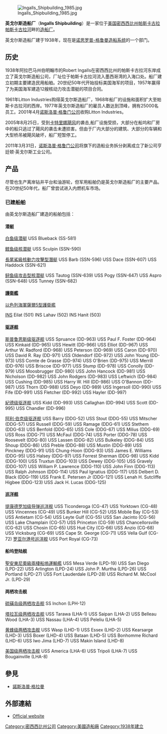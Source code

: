 {{Coord|30.347371|-88.575017|type:landmark_scale:5000|display=title}}
[[Image:Ingalls_Shipbuilding_1985.jpg|thumb]]

'''英戈尔斯造船厂'''（'''Ingalls Shipbuilding'''）是一家位于[[美国|美国]][[密西西比州|密西西比州]][[帕斯卡古拉_(密西西比州)|帕斯卡古拉]][[帕斯卡古拉河|帕斯卡古拉河]]畔的[[造船厂|造船厂]]。

英戈尔斯造船厂建于1938年，现在是[[诺思罗普-格鲁曼造船系统|诺思罗普-格鲁曼造船系统]]的一个部门。

==历史==
1938年阿拉巴马州伯明翰市的Robert Ingalls在密西西比州的帕斯卡古拉河东岸成立了英戈尔斯造船公司，厂址位于帕斯卡古拉河流入墨西哥湾的入海口处。船厂建立初期主要建造民用船舶。20世纪50年代开始投标美国海军的项目，1957年赢得了为美国海军建造12艘核动力攻击潜艇的项目合同。

1961年Litton Industries购得英戈尔斯造船厂，1968年船厂的设施和面积扩大至帕斯卡古拉河的西岸。1977年英戈尔斯造船厂的雇员人数达到顶峰，拥有25000名员工。2001年4月[[诺斯洛普·格鲁门公司|诺斯洛普·格鲁门公司]]收购Litton Industries。

2005年8月25日，受到[[2005年飓风卡特里娜|卡特里娜飓风]]的袭击,船厂设施受损，大部分在船坞和厂房中的船只逃过了飓风的袭击未遭损害。但由于厂内大部分的建筑、大部分的车辆和大型桥吊被飓风破坏，船厂短暂停工。

2011年3月31日，[[诺斯洛普·格鲁门公司|诺斯洛普·格鲁门公司]]将旗下的造船业务拆分剥离成立了新公司亨廷顿·英戈尔斯工业公司。

==产品==
尽管也生产离岸钻井平台和油游轮，但军用船舶仍是英戈尔斯造船厂的主要产品。在20世纪50年代，船厂曾尝试进入内燃机车市场。

===已建船舶===
由英戈尔斯造船厂建造的船舶包括：

====潜艇====
[[白鱼级潜艇|白鱼级潜艇]]
USS Blueback (SS-581)

[[鲣鱼级核潜艇|鲣鱼级核潜艇]]
USS Sculpin (SSN-590)

[[長尾鯊級核動力攻擊型潛艇|長尾鯊級核動力攻擊型潛艇]]
USS Barb (SSN-596)
USS Dace (SSN-607)
USS Haddock (SSN-621)

[[鲟鱼级攻击型核潜艇|鲟鱼级攻击型核潜艇]]
USS Tautog (SSN-639)
USS Pogy (SSN-647)
USS Aspro (SSN-648)
USS Tunney (SSN-682)

====[[護衛艦|護衛艦]]====
[[以色列海軍|以色列海軍]][[薩爾5型護衛艦|薩爾5型護衛艦]]

[[以色列海軍|INS]] Eilat (501)
INS Lahav (502)
INS Hanit (503)

====[[驱逐舰|驱逐舰]]====
[[斯普鲁恩斯级驱逐舰|斯普鲁恩斯级驱逐舰]]
USS Spruance (DD-963)
USS Paul F. Foster (DD-964)
USS Kinkaid (DD-965)
USS Hewitt (DD-966)
USS Elliot (DD-967)
USS Arthur W. Radford (DD-968)
USS Peterson (DD-969)
USS Caron (DD-970)
USS David R. Ray (DD-971)
USS Oldendorf (DD-972)
USS John Young (DD-973)
USS Comte de Grasse (DD-974)
USS O'Brien (DD-975)
USS Merrill (DD-976)
USS Briscoe (DD-977)
USS Stump (DD-978)
USS Conolly (DD-979)
USS Moosbrugger (DD-980)
USS John Hancock (DD-981)
USS Nicholson (DD-982)
USS John Rodgers (DD-983)
USS Leftwich (DD-984)
USS Cushing (DD-985)
USS Harry W. Hill (DD-986)
USS O'Bannon (DD-987)
USS Thorn (DD-988)
USS Deyo (DD-989)
USS Ingersoll (DD-990)
USS Fife (DD-991)
USS Fletcher (DD-992)
USS Hayler (DD-997)

[[紀德级驱逐舰|紀德级驱逐舰]]
USS Kidd (DD-993)
USS Callaghan (DD-994)
USS Scott (DD-995)
USS Chandler (DD-996)

[[阿利·伯克级驱逐舰|阿利·伯克级驱逐舰]]
USS Barry (DDG-52)
USS Stout (DDG-55)
USS Mitscher (DDG-57)
USS Russell (DDG-59)
USS Ramage (DDG-61)
USS Stethem (DDG-63)
USS Benfold (DDG-65)
USS Cole (DDG-67)
USS Milius (DDG-69)
USS Ross (DDG-71)
USS McFaul (DDG-74)
USS Porter (DDG-78)
USS Roosevelt (DDG-80)
USS Lassen (DDG-82)
USS Bulkeley (DDG-84)
USS Shoup (DDG-86)
USS Preble (DDG-88)
USS Mustin (DDG-89)
USS Pinckney (DDG-91)
USS Chung-Hoon (DDG-93)
USS James E. Williams (DDG-95)
USS Halsey (DDG-97)
USS Forrest Sherman (DDG-98)
USS Kidd (DDG-100)
USS Truxtun (DDG-103)
USS Dewey (DDG-105)
USS Gravely (DDG-107)
USS William P. Lawrence (DDG-110)
USS John Finn (DDG-113)
USS Ralph Johnson (DDG-114)
USS Paul Ignatius (DDG-117)
USS Delbert D. Black (DDG-119)
USS Frank E. Petersen Jr (DDG-121)
USS Lenah H. Sutcliffe Higbee (DDG-123)
USS Jack H. Lucas (DDG-125)

====[[巡洋舰|巡洋舰]]====
[[提康德罗加级导弹巡洋舰|提康德罗加级导弹巡洋舰]]
USS Ticonderoga (CG-47)
USS Yorktown (CG-48)
USS Vincennes (CG-49)
USS Bunker Hill (CG-52)
USS Mobile Bay (CG-53)
USS Antietam (CG-54)
USS Leyte Gulf (CG-55)
USS San Jacinto (CG-56)
USS Lake Champlain (CG-57)
USS Princeton (CG-59)
USS Chancellorsville (CG-62)
USS Chosin (CG-65)
USS Hué City (CG-66)
USS Anzio (CG-68)
USS Vicksburg (CG-69)
USS Cape St. George (CG-71)
USS Vella Gulf (CG-72)
[[罗亚尔港号巡洋舰|罗亚尔港号巡洋舰]] USS Port Royal (CG-73)

====船坞登陆舰====
[[聖安東尼奧級兩棲船塢運輸艦|聖安東尼奧級兩棲船塢運輸艦]]
USS Mesa Verde (LPD-19)
USS San Diego (LPD-22)
USS Arlington (LPD-24)
USS John P. Murtha (LPD-26)
USS Portland (LPD-27)
USS Fort Lauderdale (LPD-28)
USS Richard M. McCool Jr. (LPD-29)

====两栖攻击舰====
[[硫磺島級兩棲突擊艦|硫磺岛级两栖攻击舰]]
SS Inchon (LPH-12)

[[塔拉瓦级两栖攻击舰|塔拉瓦级两栖攻击舰]]
USS Tarawa (LHA-1)
USS Saipan (LHA-2)
USS Belleau Wood (LHA-3)
USS Nassau (LHA-4)
USS Peleliu (LHA-5)

[[黄蜂级两栖攻击舰|黄蜂级两栖攻击舰]]
USS Wasp (LHD-1)
USS Essex (LHD-2)
USS Kearsarge (LHD-3)
USS Boxer (LHD-4)
USS Bataan (LHD-5)
USS Bonhomme Richard (LHD-6)
USS Iwo Jima (LHD-7)
USS Makin Island (LHD-8)

[[美国级两栖攻击舰|美国级两栖攻击舰]]
USS America (LHA-6)
USS Tripoli (LHA-7)
USS Bougainville (LHA-8)

==參見==
*[[諾斯洛普·格拉曼|諾斯洛普·格拉曼]]

==外部連結==
{{commonscat}}
* [http://ingalls.huntingtoningalls.com Official website]

[[Category:密西西比州公司|Category:密西西比州公司]]
[[Category:美國造船廠|Category:美國造船廠]]
[[Category:1938年建立|Category:1938年建立]]